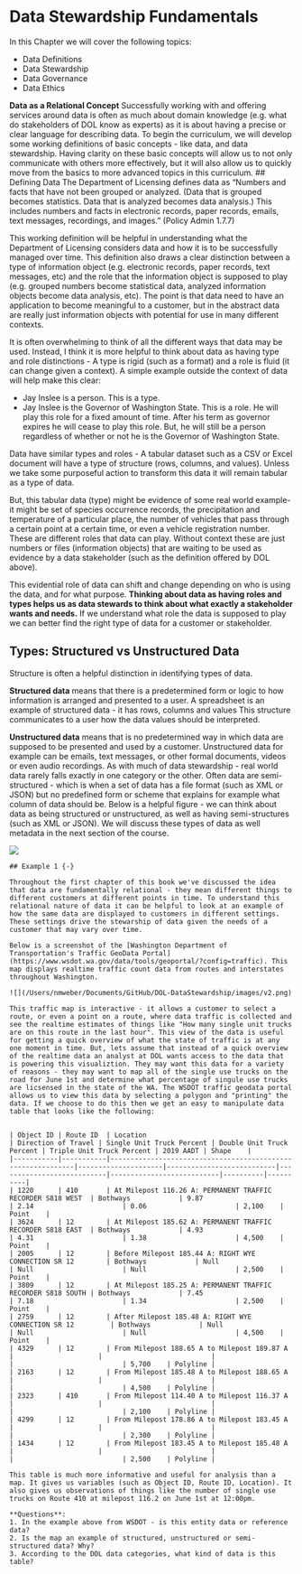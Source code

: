 # Data Stewardship Fundamentals 

In this Chapter we will cover the following topics: 

- Data Definitions 
- Data Stewardship
- Data Governance 
- Data Ethics 

**Data as a Relational Concept**
Successfully working with and offering services around data is often as much about domain knowledge (e.g. what do stakeholders of DOL know as experts) as it is about having a precise or clear language for describing data. 
To begin the curriculum, we will develop some working definitions of basic concepts - like data, and data stewardship. Having clarity on these basic concepts will allow us to not only communicate with others more effectively, but it will also allow us to quickly move from the basics to more advanced topics in this curriculum. 
## Defining Data 
The Department of Licensing defines data as “Numbers and facts that have not been grouped or analyzed. (Data that is grouped becomes statistics. Data that is analyzed becomes data analysis.) This includes numbers and facts in electronic records, paper records, emails, text messages, recordings, and images.”  (Policy Admin 1.7.7) 

This working definition will be helpful in understanding what the Department of Licensing considers data and how it is to be successfully managed over time. This definition also draws a clear distinction between a type of information object (e.g. electronic records, paper records, text messages, etc) and the role that the information object is supposed to play (e.g. grouped numbers become statistical data, analyzed information objects become data analysis, etc). 
The point is that data need to have an application to become meaningful to a customer, but in the abstract data are really just information objects with potential for use in many different contexts.

It is often overwhelming to think of all the different ways that data may be used. Instead, I think it is more helpful to think about data as having type and role distinctions -  A type is rigid (such as a format) and a role is fluid (it can change given a context). A simple example outside the context of data will help make this clear:

- Jay Inslee is a person. This is a type. 
- Jay Inslee is the Governor of Washington State. This is a role. He will play this role for a fixed amount of time. After his term as governor expires he will cease to play this role. But, he will still be a person regardless of whether or not he is the Governor of Washington State. 

Data have similar types and roles - A tabular dataset such as a CSV or Excel document will have a type of structure (rows, columns, and values). Unless we take some purposeful action to transform this data it will remain tabular as a type of data. 

But, this tabular data (type) might be evidence of some real world example- it might be set of species occurrence records, the precipitation and temperature of a particular place, the number of vehicles that pass through a certain point at a certain time, or even a vehicle registration number. These are different roles that data can play. Without context these are just numbers or files (information objects) that are waiting to be used as evidence by a data stakeholder (such as the definition offered by DOL above). 

This evidential role of data can shift and change depending on who is using the data, and for what purpose. **Thinking about data as having roles and types helps us as data stewards to think about what exactly a stakeholder wants and needs.** If we understand what role the data is supposed to play we can better find the right type of data for a customer or stakeholder.

## Types: Structured vs Unstructured Data
Structure is often a helpful distinction in identifying types of data. 

**Structured data** means that there is a predetermined form or logic to how information is arranged and presented to a user. A spreadsheet is an example of structured data - it has rows, columns and values This structure communicates to a user how the data values should be interpreted. 

**Unstructured data** means that is no predetermined way in which data are supposed to be presented and used by a customer. Unstructured data for example can be emails, text messages, or other formal documents, videos or even audio recordings. As with much of data stewardship - real world data rarely falls exactly in one category or the other. Often data are semi-structured - which is when a set of data has a file format (such as XML or JSON) but no predefined form or scheme that explains for example what column of data should be.  Below is a helpful figure - we can think about data as being structured or unstructured, as well as having semi-structures (such as XML or JSON). We will discuss these types of data as well metadata in the next section of the course. 


![](/Users/nmweber/Documents/GitHub/DOL-DataStewardship/images/DOL-RolesTypes.png)


```block2

## Example 1 {-}

Throughout the first chapter of this book we've discussed the idea that data are fundamentally relational - they mean different things to different customers at different points in time. To understand this relational nature of data it can be helpful to look at an example of how the same data are displayed to customers in different settings. These settings drive the stewarship of data given the needs of a customer that may vary over time. 

Below is a screenshot of the [Washington Department of Transportation's Traffic GeoData Portal](https://www.wsdot.wa.gov/data/tools/geoportal/?config=traffic). This map displays realtime traffic count data from routes and interstates throughout Washington. 

![](/Users/nmweber/Documents/GitHub/DOL-DataStewardship/images/v2.png)

This traffic map is interactive - it allows a customer to select a route, or even a point on a route, where data traffic is collected and see the realtime estimates of things like "How many single unit trucks are on this route in the last hour". This view of the data is useful for getting a quick overview of what the state of traffic is at any one moment in time. But, lets assume that instead of a quick overview of the realtime data an analyst at DOL wants access to the data that is powering this visualiztion. They may want this data for a variety of reasons - they may want to map all of the single use trucks on the road for June 1st and determine what percentage of singule use trucks are licsensed in the state of the WA. The WSDOT traffic geodata portal allows us to view this data by selecting a polygon and "printing" the data. If we choose to do this then we get an easy to manipulate data table that looks like the following: 


| Object ID | Route ID  | Location                                                    | Direction of Travel | Single Unit Truck Percent | Double Unit Truck Percent | Triple Unit Truck Percent | 2019 AADT | Shape    |
|-----------|-----------|-------------------------------------------------------------|---------------------|---------------------------|---------------------------|---------------------------|----------|----------|
| 1220      | 410       | At Milepost 116.26 A: PERMANENT TRAFFIC RECORDER S818 WEST  | Bothways            | 9.87                      | 2.14                      | 0.06                      | 2,100    | Point    |
| 3624      | 12        | At Milepost 185.62 A: PERMANENT TRAFFIC RECORDER S818 EAST  | Bothways            | 4.93                      | 4.31                      | 1.38                      | 4,500    | Point    |
| 2005      | 12        | Before Milepost 185.44 A: RIGHT WYE CONNECTION SR 12        | Bothways            | Null                      | Null                      | Null                      | 2,500    | Point    |
| 3809      | 12        | At Milepost 185.25 A: PERMANENT TRAFFIC RECORDER S818 SOUTH | Bothways            | 7.45                      | 7.18                      | 1.34                      | 2,500    | Point    |
| 2759      | 12        | After Milepost 185.48 A: RIGHT WYE CONNECTION SR 12         | Bothways            | Null                      | Null                      | Null                      | 4,500    | Point    |
| 4329      | 12        | From Milepost 188.65 A to Milepost 189.87 A                 |                     |                           |                           |                           | 5,700    | Polyline |
| 2163      | 12        | From Milepost 185.48 A to Milepost 188.65 A                 |                     |                           |                           |                           | 4,500    | Polyline |
| 2323      | 410       | From Milepost 114.40 A to Milepost 116.37 A                 |                     |                           |                           |                           | 2,100    | Polyline |
| 4299      | 12        | From Milepost 178.86 A to Milepost 183.45 A                 |                     |                           |                           |                           | 2,300    | Polyline |
| 1434      | 12        | From Milepost 183.45 A to Milepost 185.48 A                 |                     |                           |                           |                           | 2,500    | Polyline |

This table is much more informative and useful for analysis than a map. It gives us variables (such as Object ID, Route ID, Location). It also gives us observations of things like the number of single use trucks on Route 410 at milepost 116.2 on June 1st at 12:00pm.   

**Questions**: 
1. In the example above from WSDOT - is this entity data or reference data? 
2. Is the map an example of structured, unstructured or semi-structured data? Why? 
3. According to the DOL data categories, what kind of data is this table? 
  
```
